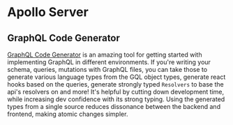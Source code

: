 # Apollo Server

## GraphQL Code Generator
[GraphQL Code Generator](https://graphql-code-generator.com/) is an amazing tool for getting started with implementing GraphQL in different environments. If you're writing your schema, queries, mutations with GraphQL files, you can take those to generate various language types from the GQL object types, generate react hooks based on the queries, generate strongly typed `Resolvers` to base the api's resolvers on and more! It's helpful by cutting down development time, while increasing dev confidence with its strong typing. Using the generated types from a single source reduces dissonance between the backend and frontend, making atomic changes simpler.